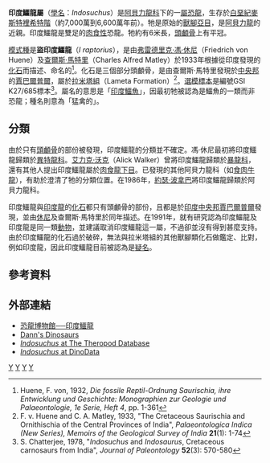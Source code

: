 {{Automatic Taxobox
| taxon = Indosuchus
| status = Fossil
| fossil_range = 晚[[白垩纪|白垩纪]],{{fossilrange|70|66}}
| image = Indosuchus.jpg
| image_caption = 印度鱷龍的想像圖
| authority = [[弗雷德里克·馮·休尼|von Huene]] & [[查爾斯·馬特里|Matley]], 1933
| type_species = '''盜印度鱷龍<br>''Indosuchus raptorius'''''
| type_species_authority = von Huene & Matley, 1933 
}}

'''印度鱷龍屬'''（[[學名|學名]]：''Indosuchus''）是[[阿貝力龍科|阿貝力龍科]]下的一[[屬|屬]][[恐龍|恐龍]]，生存於[[白堊紀|白堊紀]][[麥斯特裡希特階|麥斯特裡希特階]]（約7,000萬到6,600萬年前）。牠是原始的[[獸腳亞目|獸腳亞目]]，是[[阿貝力龍|阿貝力龍]]的近親。印度鱷龍是雙足的[[肉食性|肉食性]]恐龍。牠約有6米長，[[頭顱骨|頭顱骨]]上有平冠。

[[模式種|模式種]]是'''盜印度鱷龍'''（''I raptorius''），是由[[弗雷德里克·馮·休尼|弗雷德里克·馮·休尼]]（Friedrich von Huene）及[[查爾斯·馬特里|查爾斯·馬特里]]（Charles Alfred Matley）於1933年根據從印度發現的[[化石|化石]]而描述、命名的<ref>Huene, F. von, 1932, ''Die fossile Reptil-Ordnung Saurischia, ihre Entwicklung und Geschichte: Monographien zur Geologie und Palaeontologie, 1e Serie, Heft 4'', pp. 1-361</ref>。化石是三個部分頭顱骨，是由查爾斯·馬特里發現於[[中央邦|中央邦]]的[[賈巴爾普爾|賈巴爾普爾]]，屬於[[拉米塔組|拉米塔組]]（Lameta Formation）<ref>F. v. Huene and C. A. Matley, 1933, "The Cretaceous Saurischia and Ornithischia of the Central Provinces of India", ''Palaeontologica Indica (New Series), Memoirs of the Geological Survey of India'' '''21'''(1): 1-74</ref>。[[選模標本|選模標本]]是編號GSI K27/685標本<ref>S. Chatterjee, 1978, "''Indosuchus'' and ''Indosaurus'', Cretaceous carnosaurs from India", ''Journal of Paleontology'' '''52'''(3): 570-580</ref>。屬名的意思是「[[印度|印度]][[鱷魚|鱷魚]]」，因最初牠被認為是鱷魚的一類而非恐龍；種名則意為「猛禽的」。

==分類==
由於只有[[頭顱骨|頭顱骨]]的部份被發現，印度鱷龍的分類並不確定。馮·休尼最初將印度鱷龍歸類於[[異特龍科|異特龍科]]。[[艾力克·沃克|艾力克·沃克]]（Alick Walker）曾將印度鱷龍歸類於[[暴龍科|暴龍科]]，還有其他人提出印度鱷龍屬於[[肉食龍下目|肉食龍下目]]。已發現的其他阿貝力龍科（如[[食肉牛龍|食肉牛龍]]），有助於澄清了牠的分類位置。在1986年，[[約瑟·波拿巴|約瑟·波拿巴]]將印度鱷龍歸類於阿貝力龍科。

印度鱷龍與[[印度龍|印度龍]]的[[化石|化石]]都只有頭顱骨的部份，且都是於[[印度|印度]][[中央邦|中央邦]][[賈巴爾普爾|賈巴爾普爾]]發現，並由[[休尼|休尼]]及查爾斯·馬特里於同年描述。在1991年，就有研究認為印度鱷龍及印度龍是同一類[[動物|動物]]，並建議取消印度鱷龍這一屬，不過卻並沒有得到甚麼支持。由於印度鱷龍的化石過於破碎，無法與拉米塔組的其他獸腳類化石做鑑定、比對，例如印度龍，因此印度鱷龍目前被認為是[[疑名|疑名]]。

==參考資料==
{{reflist}}

==外部連結==
*[https://web.archive.org/web/20070807003339/http://www.dinosaur.net.cn/museum/Indosuchus.htm 恐龍博物館──印度鱷龍]
*[https://web.archive.org/web/20030921101437/http://www.geocities.com/dannsdinosaurs/indos.html Dann's Dinosaurs]
*[https://archive.is/20121220065411/home.comcast.net/~eoraptor/Ceratosauria.htm%23Indosuchusraptorius ''Indosuchus'' at The Theropod Database]
*[http://www.dinodata.org/index.php?option=com_content&task=view&id=6693&Itemid=67  ''Indosuchus'' at DinoData]{{Wayback|url=http://www.dinodata.org/index.php?option=com_content&task=view&id=6693&Itemid=67 |date=20070929091749 }}
{{Taxonbar|from=Q135327}}

[[Category:上白堊紀恐龍|Y]]
[[Category:印度與馬達加斯加恐龍|Y]]
[[Category:阿貝力龍科|Y]]
[[Category:可疑的恐龍|Y]]